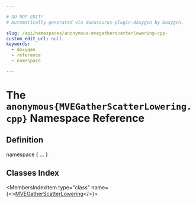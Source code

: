 ```yaml
---

# DO NOT EDIT!
# Automatically generated via docusaurus-plugin-doxygen by Doxygen.

slug: /api/namespaces/anonymous-mvegatherscatterlowering-cpp-
custom_edit_url: null
keywords:
  - doxygen
  - reference
  - namespace

---
```





# The `anonymous{MVEGatherScatterLowering.cpp}` Namespace Reference

<DoxygenPage pluginConfig={pluginConfig}>



## Definition

<CodeBlock>namespace &#123; ... &#125;</CodeBlock>

## Classes Index

<MembersIndex>

<MembersIndexItem
  type="class"
  name={<><a href="/docs/api/classes/anonymous-namespace-mvegatherscatterlowering-cpp-/mvegatherscatterlowering">MVEGatherScatterLowering</a></>}>
</MembersIndexItem>

</MembersIndex>


</DoxygenPage>
